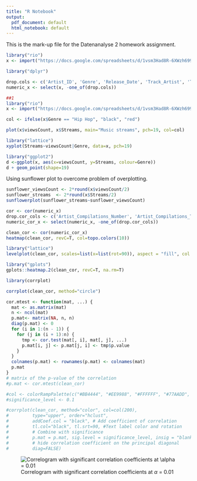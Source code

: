 ```yaml
---
title: "R Notebook"
output:
  pdf_document: default
  html_notebook: default
---
```


This is the mark-up file for the Datenanalyse 2 homework assignment.


```r
library("rio")
x <- import("https://docs.google.com/spreadsheets/d/1vsm3Had8R-6XWzh699PT2QxGwYbrXwXhLPCRt15PmqY/export?format=csv&gid=981990465")

```


```r
library("dplyr")

drop.cols <- c('Artist_ID', 'Genre', 'Release_Date', 'Track_Artist', 'Track_ID', 'Track_Title', 'video_ID')
numeric_x <- select(x, -one_of(drop.cols))

```



```r

##1
library("rio")
x <- import("https://docs.google.com/spreadsheets/d/1vsm3Had8R-6XWzh699PT2QxGwYbrXwXhLPCRt15PmqY/export?format=csv&gid=981990465")

col <- ifelse(x$Genre == "Hip Hop", "black", "red")

plot(x$viewsCount, x$Streams, main="Music streams", pch=19, col=col)


```

```r

library("lattice")
xyplot(Streams~viewsCount|Genre, data=x, pch=19)

```

```r

library("ggplot2")
d <-ggplot(x, aes(x=viewsCount, y=Streams, colour=Genre))
d + geom_point(shape=19)

```

Using sunflower plot to overcome problem of overplotting.

```r

sunflower_viewsCount <- 2*round(x$viewsCount/2)
sunflower_streams  <- 2*round(x$Streams/2)
sunflowerplot(sunflower_streams~sunflower_viewsCount)

```

```r

cor <- cor(numeric_x)
drop.cor_cols <- c('Artist_Compilations_Number', 'Artist_Compilations_Tracks_Number')
numeric_cor_x <- select(numeric_x, -one_of(drop.cor_cols))

clean_cor <- cor(numeric_cor_x)
heatmap(clean_cor, revC=T, col=topo.colors(10))

```

```r
library("lattice")
levelplot(clean_cor, scales=list(x=list(rot=90)), aspect = "fill", col.regions=heat.colors(100))


```

```r
library("gplots")
gplots::heatmap.2(clean_cor, revC=T, na.rm=T)

```

```r

library(corrplot)

corrplot(clean_cor, method="circle")

cor.mtest <- function(mat, ...) {
  mat <- as.matrix(mat)
  n <- ncol(mat)
  p.mat<- matrix(NA, n, n)
  diag(p.mat) <- 0
  for (i in 1:(n - 1)) {
    for (j in (i + 1):n) {
      tmp <- cor.test(mat[, i], mat[, j], ...)
      p.mat[i, j] <- p.mat[j, i] <- tmp$p.value
    }
  }
  colnames(p.mat) <- rownames(p.mat) <- colnames(mat)
  p.mat
}
# matrix of the p-value of the correlation
#p.mat <- cor.mtest(clean_cor)

#col <- colorRampPalette(c("#BB4444", "#EE9988", "#FFFFFF", "#77AADD", "#4477AA"))
#significance_level <- 0.1

#corrplot(clean_cor, method="color", col=col(200),  
#         type="upper", order="hclust", 
#         addCoef.col = "black", # Add coefficient of correlation
#         tl.col="black", tl.srt=90, #Text label color and rotation
#         # Combine with significance
#         p.mat = p.mat, sig.level = significance_level, insig = "blank", 
#         # hide correlation coefficient on the principal diagonal
#         diag=FALSE)


```


![Correlogram with significant correlation coefficients at $\alpha$ = 0.01](images/Correl_Significance_1.png)

